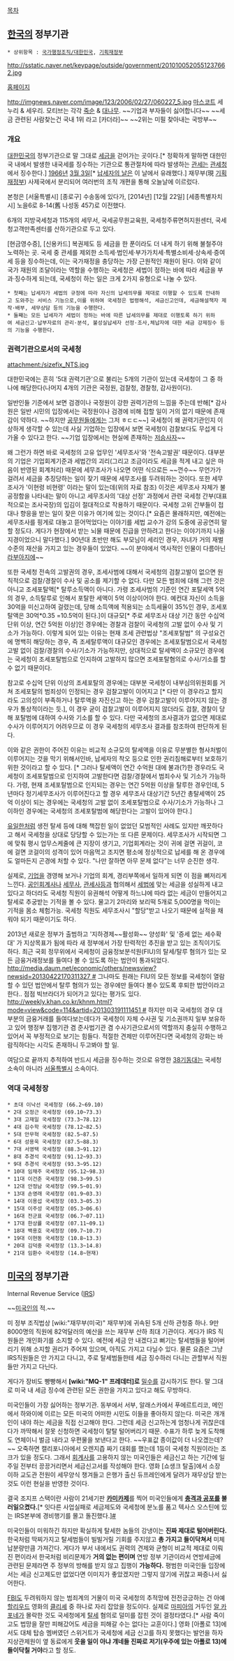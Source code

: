 [[목차]]
== [[한국]]의 정부기관 ==
 * 상위항목 : [[국가행정조직/대한민국]], [[기획재정부]]

{{{+1 國稅廳 / National Tax Service : NTS }}}

http://sstatic.naver.net/keypage/outside/government/2010100520551237662.jpg

[http://www.nts.go.kr/ 홈페이지]

http://imgnews.naver.com/image/123/2006/02/27/060227_5.jpg
[[마스코트]] 세누리 & 세우리. 모티브는 각각 [[죽순]] & [[대나무]].
~~기업과 부자들이 싫어합니다~~ ~~세금 관련된 사람찾는건 국내 1위 라고 [카더라]~~ ~~2위는 미필 찾아내는 국방부~~

=== 개요 ===
[[대한민국]]의 정부기관으로 말 그대로 [[세금]]을 걷어가는 곳이다.[* 정확하게 말하면 대한민국 내에서 발생한 내국세를 징수하는 기관으로 통관절차에 따라 발생하는 [[관세]]는 [[관세청]] 에서 징수한다.] [[1966년]] [[3월 3일]][* [[납세자의 날]]은 이 날에서 유래했다.] 재무부(現 [[기획재정부]]) 사제국에서 분리되어 여러번의 조직 개편을 통해 오늘날에 이르렀다.

본청은 [서울특별시] [종로구] 수송동에 있다가, [2014년] [12월 22일] [세종특별자치시] 노을6로 8-14(舊 나성동 457)로 이전했다.

6개의 지방국세청과 115개의 세무서, 국세공무원교육원, 국세청주류면허지원센터, 국세청고객만족센터를 산하기관으로 두고 있다.

[현금영수증], [신용카드] 복권제도 등 세금을 한 푼이라도 더 내게 하기 위해 불철주야 노력하는 곳. 국세 중 관세를 제외한 소득세·법인세·부가가치세·특별소비세·상속세·증여세 등을 징수하는데, 이는 국가재정을 충당하는 가장 근원적인 재원이 된다. 이와 같이 국가 재원의 조달이라는 역할을 수행하는 국세청은 세법이 정하는 바에 따라 세금을 부과·징수하게 되는데, 국세청이 하는 일은 크게 2가지 유형으로 나눌 수 있다.

 * 첫째는 납세자가 세법의 규정에 따라 자신의 납세의무를 제대로 이행할 수 있도록 안내하고 도와주는 서비스 기능으로,이를 위하여 국세청은 법령해석, 세금신고인데, 세금해설책자 제작·배부, 세무상담 등의 기능을 수행한다.
 * 둘째는 모든 납세자가 세법이 정하는 바에 따른 납세의무를 제대로 이행토록 하기 위하여 세금신고·납부자료의 관리·분석, 불성실납세자 선정·조사,체납자에 대한 세금 강제징수 등의 기능을 수행한다.

=== 권력기관으로서의 국세청 ===
attachment:/sizefix_NTS.jpg

대한민국에는 흔히 '5대 권력기관'으로 불리는 5개의 기관이 있는데 국세청이 그 중 하나에 해당한다(나머지 4개의 기관은 국정원, 검찰청, 경찰청, 감사원이다).

일반인들 기준에서 보면 검경이나 국정원이 강한 권력기관의 느낌을 주는데 반해[* 감사원은 일반 시민의 입장에서는 국정원이나 검경에 비해 접할 일이 거의 없기 때문에 존재감이 약하다. ~~하지만 [[공무원]]들에게는 그저 ㅎㄷㄷ~~] 국세청이 왜 권력기관인지 이상하게 생각할 수 있는데 사실 기업하는 입장에서 보면 국세청이 검찰보다도 무섭게 다가올 수 있다고 한다. ~~기업 입장에서는 현실에 존재하는 [[저승사자]]~~

왜 그런가 하면 바로 국세청의 고유 업무인 '세무조사'와 '전속고발권' 때문이다. 대부분의 기업은 기업회계기준과 세법간의 괴리(그리고 조금이라도 세금을 적게 내고 싶은 마음이 반영된 회계처리) 때문에 세무조사가 나오면 어떤 식으로든 ~~껀수~~ 무언가가 걸려서 세금을 추징당하는 일이 잦기 때문에 세무조사를 두려워하는 것이다. 또한 세무조사가 '이현령 비현령' 이라는 말이 있는데(위의 자료 참조) 이것은 세무조사 자체가 불공정함을 나타내는 말이 아니고 세무조사의 '대상 선정' 과정에서 관련 국세청 간부(대표적으로는 조사국장)의 입김이 절대적으로 작용하기 때문이다. 국세청 고위 간부들이 접대나 향응을 받는 일이 잦은 이유가 여기에 있는 것이다.[* 요즘은 몰래하지만, 예전에는 세무조사를 핑게로 대놓고 뜯어먹었다는 이야기를 세법 교수가 강의 도중에 공공연히 말할 정도다. 게다가 현장에서 받는 뇌물 때문에 진급을 안하려고 한다는 이야기까지 나올 지경이었으니 말다했다.] 90년대 초반만 해도 부모님이 세리인 경우, 자녀가 거의 재벌 수준의 재산을 가지고 있는 경우들이 있었다. ~~이 분야에서 역사적인 인물이 다름아닌 [[라부아지에]]~~

또한 국세청 전속의 고발권의 경우, 조세사범에 대해서 국세청의 검찰고발이 없으면 원칙적으로 검찰/경찰이 수사 및 공소를 제기할 수 없다. 다만 모든 범죄에 대해 그런 것은 아니고 조세포탈액[* 탈루소득액이 아니다. 가령 조세사범의 기준인 연간 포탈세액 5억의 경우, 소득탈루로 인해서 포탈한 세액이 5억 이상이어야 한다. 예컨대 자신이 소득을 30억을 미신고하여 걸렸는데, 당해 소득액에 적용되는 소득세율이 35%인 경우, 조세포탈액은 30억*0.35 =10.5억이 된다.]이 대규모[* 주로 세무조사 대상 기간 동안 수십억 단위 이상, 연간 5억원 이상]인 경우에는 경찰과 검찰이 국세청의 고발 없이 수사 및 기소가 가능하다. 이렇게 되어 있는 이유는 현재 조세 관련법상 "조세포탈범" 의 구성요건에 명백히 해당하는 경우, 즉 조세탈루액이 대규모인 경우에는 조세포탈범으로서 국세청 고발 없이 검찰/경찰의 수사/기소가 가능하지만, 상대적으로 탈세액이 소규모인 경우에는 국세청이 조세포탈범으로 인지하여 고발하지 많으면 조세포탈혐의로 수사/기소를 할 수 없기 때문이다. 

참고로 수십억 단위 이상의 조세포탈의 경우에는 대부분 국세청이 내부심의위원회를 거쳐 조세포탈의 범죄성이 인정되는 경우 검찰고발이 이어지고 [* 다만 이 경우라고 할지라도 고의성이 부족하거나 탈루액을 자진신고 하는 경우 검찰고발이 이루어지지 않는 경우가 통상적이라는 듯.], 이 경우 굳이 검찰고발이 이루어지지 않더라도 검찰, 경찰이 당해 포탈범에 대하여 수사와 기소를 할 수 있다. 다만 국세청의 조사결과가 없으면 제대로 수사가 이루어지기 어려우므로 이 경우 국세청의 세무조사 결과를 참조하여 판단하게 된다.
 
이와 같은 권한이 주어진 이유는 비교적 소규모의 탈세액을 이유로 무분별한 형사처벌이 이루어지는 것을 막기 위해서인바, 납세자의 착오 등으로 인한 권리침해로부터 보호하기 위한 것이라고 할 수 있다. [* 그러나 탈세액이 연간 수억원 대에 불과(?)한 경우라도 국세청이 조세포탈범으로 인지하여 고발한다면 검찰/경찰에서 범죄수사 및 기소가 가능하다. 가령, 현재 조세포탈범으로 인지되는 경우는 연간 5억원 이상을 탈루한 경우인데, 5년마다 정기세무조사가 이루어진다고 할 경우 세무조사 대상기간 5년간 총탈세액이 25억 이상이 되는 경우에는 국세청의 고발 없이 조세포탈범으로 수사/기소가 가능하나 그 이하인 경우에는 국세청의 조세포탈범에 해당한다는 고발이 있어야 한다.]

[[유일한]]처럼 생전 탈세 등에 대해 책잡힌 일이 없었던 모범적인 사례도 있지만 깨끗하다고 해서 국세청을 상대로 당당할 수 있는가는 또 다른 문제이다. 세무조사가 시작되면 그에 맞춰 평시 업무스케줄에 큰 지장이 생기고, 기업회계라는 것이 귀에 걸면 귀걸이, 코에 걸면 코걸이의 성격이 있어 마음먹고 조지면 평소에 정상적으로 납세를 해 온 경우에도 얼마든지 곤경에 처할 수 있다. "나만 잘하면 아무 문제 없다"는 너무 순진한 생각. 

실제로, [[기업]]을 경영해 보거나 기업의 회계, 경리부쪽에서 일하게 되면 이 점을 뼈저리게 느낀다. [[공인회계사]]나 [[세무사]], [[관세사]]등과 협의해서 [[세법]]에 맞는 세금을 성실하게 내고 있다고 하더라도 국세청 직원이 유권해석 어떻게 하느냐에 따라 없는 세금이 만들어지고 탈세로 추궁받는 기적을 볼 수 있다. 물고기 2마리와 보리떡 5개로 5,000명을 먹이는 기적을 몸소 체험가능. 국세청 직원도 세무조사시 "할당"받고 나오기 때문에 실적을 채워야 되기 때문이기도 하다.

2013년 새로운 정부가 출범하고 '지하경제~~활성화~~ 양성화' 및 '증세 없는 세수확대' 가 지상목표가 됨에 따라 새 정부에서 가장 탄력적인 추진을 받고 있는 조직이기도 하다. 
최근 국회 정무위에서 국세청이 금융정보분석원(FIU)의 탈세/탈루 혐의가 있는 모든 금융거래정보를 들여다 볼 수 있도록 하는 법안이 통과되었다. [[http://media.daum.net/economic/others/newsview?newsid=20130422170311327 #]] 그나마도 원래는 FIU의 모든 정보를 국세청이 열람할 수 있던 법안에서 탈루 혐의가 있는 경우에만 들여다 볼수 있도록 후퇴한 법안이라고 한다.. 점점 빅브라더가 되어가고 있다는 평가도 있다. [[http://weekly.khan.co.kr/khnm.html?mode=view&code=114&artid=201303191111451 #]] 하지만 미국 국세청의 경우 대부분의 금융거래를 들여다보는데다가 국세청이 자체 수사권 및 기소권까지 일부 보유하고 있어 행정부 집행기관 겸 준사법기관 겸 수사기관으로서의 역할까지 충실히 수행하고 있어서 꼭 부정적으로 보기는 힘들다. 적절한 견제만 이루어진다면 국세청의 강화는 바람직하다는 시각도 존재하니 두고봐야 할 일.

여담으로 끝까지 추적하여 반드시 세금을 징수하는 것으로 유명한 [[38기동대]]는 국세청 소속이 아니라 [[서울특별시]] 소속이다. 

=== 역대 국세청장 ===
 * 초대 이낙선 국세청장 (66.2~69.10)
 * 2대 오정근 국세청장 (69.10~73.3)
 * 3대 고재일 국세청장 (73.3~78.12)
 * 4대 김수학 국세청장 (78.12~82.5)
 * 5대 안무혁 국세청장 (82.5~87.5)
 * 6대 성용욱 국세청장 (87.5~88.3)
 * 7대 서영택 국세청장 (88.3~91.12)
 * 8대 추경석 국세청장 (91.12~93.3)
 * 9대 추경석 국세청장 (93.3~95.12)
 * 10대 임채주 국세청장 (95.12~98.3)
 * 11대 이건춘 국세청장 (98.3~99.5)
 * 12대 안정남 국세청장 (99.5~01.9)
 * 13대 손영래 국세청장 (01.9~03.3)
 * 14대 이용섭 국세청장 (03.3~05.3)
 * 15대 이주성 국세청장 (05.3~06.6)
 * 16대 전군표 국세청장 (06.7~07.11)
 * 17대 한상률 국세청장 (07.11~09.1)
 * 18대 백용호 국세청장 (09.7~10.7)
 * 19대 이현동 국세청장 (10.8~13.3)
 * 20대 김덕중 국세청장 (13.3~14.8)
 * 21대 임환수 국세청장 (14.8~현재)

== [[미국]]의 정부기관 ==
Internal Revenue Service ([[IRS]])

~~[[미국인]]의 적.~~

미 정부 조직법상 [wiki:"재무부(미국)" 재무부]에 귀속된 5개 산하 관청중 하나. 9만8000명의 직원에 82억달러의 예산을 쓰는 재무부 산하 최대 기관이다. 게다가 IRS 직원들은 개인화기를 소지할 수 있다. 예전에 세금 안 내겠다고 뻐기는 탈세범들을 털어버리기 위해 소지할 권리가 주어져 있으며, 아직도 가지고 다닐수 있다. 물론 요즘은 그냥 IRS직원들은 안 가지고 다니고, 주로 탈세범들한테 세금 징수하러 다니는 관할부서 직원들만 가지고 다닌다.

게다가 장비도 빵빵해서 '''[wiki:"MQ-1" 프레데터]로''' [[밀수]]를 감시하기도 한다. 말 그대로 미국 내 세금 징수에 관련된 모든 권한을 가지고 있다고 해도 무방하다.

미국인들이 가장 싫어하는 정부기관. 동부에서 서부, 알래스카에서 푸에르트리코, 메인에서 하와이에 이르는 모든 미국의 어떠한 시민도 이들을 좋아하지 않는다. 미국은 개개인이 내야 하는 세금을 직접 신고해야 한다. 그런데 세금 신고하는게 엄청나게 귀찮은데다가 까딱해서 잘못 신청하면 국세청이 탈탈 털어버리기 때문. 수표가 하루 늦게 도착해도 연체이니 벌금 내라고 우편물을 보낸다고 한다. ~~우표값 종이값이 더 나오겠는데?~~ 오죽하면 캘리포니아에서 오렌지즙 짜기 대회를 했는데 1등이 국세청 직원이라는 조크가 있을 정도다. 그래서 [[회계사]]를 고용하지 않는 미국인들은 세금신고 하는 기간에 일주일 전부터 끙끙거리면서 세금신고서를 작성해야 한다. 영화 [쇼생크 탈출]에서 소장 이하 교도관 전원이 세무양식 챙겨들고 은행가 출신 듀프레인에게 달려가 재무상담 받는것도 이런 현실을 반영한 것이다.  

결국 조지프 스택이란 사람이 21세기판 '''[[카미카제]]'''를 찍어 미국인들에게 '''[[충격과 공포]]를 불러일으켰다.'''[* 잇다른 사업실패로 세금제도와 국세청에 분노를 품고 텍사스 오스틴에 있는 IRS본부에 경비행기를 몰고 돌진했다.][http://news.naver.com/main/read.nhn?mode=LSD&mid=sec&sid1=101&oid=008&aid=0002284600 #]

미국인들이 미워하긴 하지만 확실하게 탈세한 놈들의 강냉이는 '''진짜 제대로 털어버린다.''' 한국처럼 딱찌가지고 탈세범들이 빌빌거릴 기회를 주지않고 '''총 가지고 들이닥쳐서''' 미체납분량만큼 가져간다. 게다가 부서 내에서도 권력의 견제와 균형이 비교적 제대로 이뤄진 편이라서 한국처럼 비리문제가 '''거의 없는 편이며''' 연방 정부 기관이라서 연방세금에 관련된 문제라면 주 정부의 방해를 받지 않고 집행이 '''가능하다.''' 평범한 미국인들 입장에서는 세금 신고제도만 없었다면 이미지가 좋았겠지만 그렇지 않기에 귀찮고 짜증나서 싫어한다.

[[FBI]]도 두려워하지 않는 범죄계의 거물이 미국 국세청의 추적망에 전전긍긍하는 건 아예 [[할리우드]] 영화의 [[클리셰]] 중 하나로 자리 잡았을 정도이다. 실제로 [[마피아]]의 거두인 [[알 카포네]]가 몰락한 것도 국세청에게 [[탈세]] 혐의로 덜미를 잡힌 것이 결정타였다.[* 사람 죽이고도 법망을 잘만 피해갔어도 세금을 피해갈 수는 없다는 교훈이다.] 영화 [아폴로 13]에서도 대체 탑승 멤버였던 스위거트가 국세청에 세금 신고를 하지 못했다는 발언을 하자 지상관제원이 옆 동료에게 '''웃을 일이 아냐 걔네들 진짜로 저기(우주에 있는 아폴로 13)에 들이닥칠 거야'''라고 할 정도.
